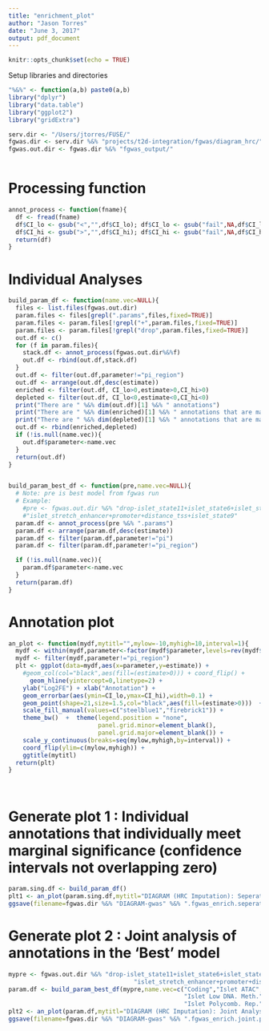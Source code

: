 ```yaml
---
title: "enrichment_plot"
author: "Jason Torres"
date: "June 3, 2017"
output: pdf_document
---
```


```r
knitr::opts_chunk$set(echo = TRUE)
```

Setup libraries and directories 

```r
"%&%" <- function(a,b) paste0(a,b) 
library("dplyr")
library("data.table")
library("ggplot2")
library("gridExtra")

serv.dir <- "/Users/jtorres/FUSE/"
fgwas.dir <- serv.dir %&% "projects/t2d-integration/fgwas/diagram_hrc/"
fgwas.out.dir <- fgwas.dir %&% "fgwas_output/"



```

# Processing function 

```r

annot_process <- function(fname){
  df <- fread(fname)
  df$CI_lo <- gsub("<","",df$CI_lo); df$CI_lo <- gsub("fail",NA,df$CI_lo); df$CI_lo <- as.numeric(df$CI_lo)
  df$CI_hi <- gsub(">","",df$CI_hi); df$CI_hi <- gsub("fail",NA,df$CI_hi); df$CI_hi <- as.numeric(df$CI_hi)
  return(df)
}

```

# Individual Analyses 

```r


build_param_df <- function(name.vec=NULL){
  files <- list.files(fgwas.out.dir)
  param.files <- files[grepl(".params",files,fixed=TRUE)]
  param.files <- param.files[!grepl("+",param.files,fixed=TRUE)]
  param.files <- param.files[!grepl("drop",param.files,fixed=TRUE)]  
  out.df <- c()
  for (f in param.files){
    stack.df <- annot_process(fgwas.out.dir%&%f)
    out.df <- rbind(out.df,stack.df)
  }
  out.df <- filter(out.df,parameter!="pi_region")
  out.df <- arrange(out.df,desc(estimate))
  enriched <- filter(out.df, CI_lo>0,estimate>0,CI_hi>0)
  depleted <- filter(out.df, CI_lo<0,estimate<0,CI_hi<0)
  print("There are " %&% dim(out.df)[1] %&% " annotations")
  print("There are " %&% dim(enriched)[1] %&% " annotations that are marginally ENRICHED")
  print("There are " %&% dim(depleted)[1] %&% " annotations that are marginally DEPLETED")
  out.df <- rbind(enriched,depleted)
  if (!is.null(name.vec)){
    out.df$parameter<-name.vec
  }
  return(out.df)
}


build_param_best_df <- function(pre,name.vec=NULL){
  # Note: pre is best model from fgwas run 
  # Example: 
    #pre <- fgwas.out.dir %&% "drop-islet_state11+islet_state6+islet_state12+utr_5+" %&%
    #"islet_stretch_enhancer+promoter+distance_tss+islet_state9"
  param.df <- annot_process(pre %&% ".params")
  param.df <- arrange(param.df,desc(estimate))
  param.df <- filter(param.df,parameter!="pi")
  param.df <- filter(param.df,parameter!="pi_region")

  if (!is.null(name.vec)){
    param.df$parameter<-name.vec
  }
  return(param.df)
}

```


# Annotation plot 

```r


an_plot <- function(mydf,mytitl="",mylow=-10,myhigh=10,interval=1){
  mydf <- within(mydf,parameter<-factor(mydf$parameter,levels=rev(mydf$parameter)))
  mydf <- filter(mydf,parameter!="pi_region")
  plt <- ggplot(data=mydf,aes(x=parameter,y=estimate)) + 
    #geom_col(col="black",aes(fill=(estimate>0))) + coord_flip() + 
      geom_hline(yintercept=0,linetype=2) +
    ylab("Log2FE") + xlab("Annotation") + 
    geom_errorbar(aes(ymin=CI_lo,ymax=CI_hi),width=0.1) + 
    geom_point(shape=21,size=1.5,col="black",aes(fill=(estimate>0)))  +
    scale_fill_manual(values=c("steelblue1","firebrick1")) + 
    theme_bw()  +  theme(legend.position = "none",
                         panel.grid.minor=element_blank(),
                         panel.grid.major=element_blank()) + 
    scale_y_continuous(breaks=seq(mylow,myhigh,by=interval)) + 
    coord_flip(ylim=c(mylow,myhigh)) + 
    ggtitle(mytitl)
  return(plt)
}




```

# Generate plot 1 : Individual annotations that individually meet marginal significance (confidence intervals not overlapping zero) 

```r

param.sing.df <- build_param_df()
plt1 <- an_plot(param.sing.df,mytitl="DIAGRAM (HRC Imputation): Seperate Analysis",mylow=-5,myhigh=5,interval=1)
ggsave(filename=fgwas.dir %&% "DIAGRAM-gwas" %&% ".fgwas_enrich.seperate.png",plot=plt1,width=6,height=6)

```

# Generate plot 2 : Joint analysis of annotations in the 'Best' model 

```r
mypre <- fgwas.out.dir %&% "drop-islet_state11+islet_state6+islet_state12+utr_5+" %&%
                                   "islet_stretch_enhancer+promoter+distance_tss+islet_state9"
param.df <- build_param_best_df(mypre,name.vec=c("Coding","Islet ATAC", "Islet Strong Enhancer",
                                                 "Islet Low DNA. Meth.","Islet Heterochrom.",
                                                 "Islet Polycomb. Rep."))
plt2 <- an_plot(param.df,mytitl="DIAGRAM (HRC Imputation): Joint Analysis",mylow=-5,myhigh=5,interval=1)
ggsave(filename=fgwas.dir %&% "DIAGRAM-gwas" %&% ".fgwas_enrich.joint.png",plot=plt2,width=6,height=6)

```


